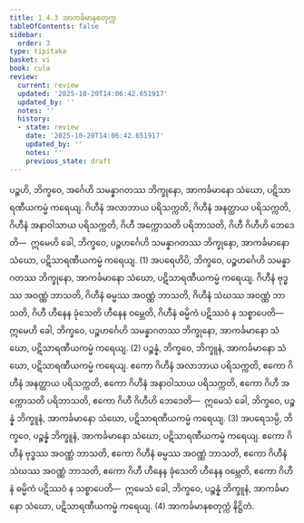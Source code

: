 ```yaml
---
title: 1.4.3 အာကင်္ခမာနစတုက္က
tableOfContents: false
sidebar:
  order: 3
type: tipitaka
basket: vi
book: cula
review:
  current: review
  updated: '2025-10-20T14:06:42.651917'
  updated_by: ''
  notes: ''
  history:
  - state: review
    date: '2025-10-20T14:06:42.651917'
    updated_by: ''
    notes: ''
    previous_state: draft
---
```



<DynamicBreadcrumb />


<ReviewStatus review={frontmatter.review} showDetails={true} />

<HypothesisAnnotation frontmatter={frontmatter} />

<Division number="39" book="cula" e="ch" v="4" p="42">

<Paragraph number="186" book="cula">
ပဉ္စဟိ, ဘိက္ခဝေ, အင်္ဂေဟိ သမန္နာဂတဿ ဘိက္ခုနော, အာကင်္ခမာနော သံဃော, ပဋိသာရဏီယကမ္မံ ကရေယျ. ဂိဟီနံ အလာဘာယ ပရိသက္ကတိ, ဂိဟီနံ အနတ္ထာယ ပရိသက္ကတိ, ဂိဟီနံ အနာဝါသာယ ပရိသက္ကတိ, ဂိဟီ အက္ကောသတိ ပရိဘာသတိ, ဂိဟီ ဂိဟီဟိ ဘေဒေတိ—  ဣမေဟိ ခေါ, ဘိက္ခဝေ, ပဉ္စဟင်္ဂေဟိ သမန္နာဂတဿ ဘိက္ခုနော, အာကင်္ခမာနော သံဃော, ပဋိသာရဏီယကမ္မံ ကရေယျ. (1)
</Paragraph>

<Paragraph number="187" book="cula">
အပရေဟိပိ, ဘိက္ခဝေ, ပဉ္စဟင်္ဂေဟိ သမန္နာဂတဿ ဘိက္ခုနော, အာကင်္ခမာနော သံဃော, ပဋိသာရဏီယကမ္မံ ကရေယျ. ဂိဟီနံ ဗုဒ္ဓဿ အဝဏ္ဏံ ဘာသတိ, ဂိဟီနံ ဓမ္မဿ အဝဏ္ဏံ ဘာသတိ, ဂိဟီနံ သံဃဿ အဝဏ္ဏံ ဘာသတိ, ဂိဟီ ဟီနေန ခုံသေတိ ဟီနေန ဝမ္ဘေတိ, ဂိဟီနံ ဓမ္မိကံ ပဋိဿဝံ န သစ္စာပေတိ—  ဣမေဟိ ခေါ, ဘိက္ခဝေ, ပဉ္စဟင်္ဂေဟိ သမန္နာဂတဿ ဘိက္ခုနော, အာကင်္ခမာနော သံဃော, ပဋိသာရဏီယကမ္မံ ကရေယျ. (2)
</Paragraph>

<Paragraph number="188" book="cula">
ပဉ္စန္နံ, ဘိက္ခဝေ, ဘိက္ခူနံ, အာကင်္ခမာနော သံဃော, ပဋိသာရဏီယကမ္မံ ကရေယျ. ဧကော ဂိဟီနံ အလာဘာယ ပရိသက္ကတိ, ဧကော ဂိဟီနံ အနတ္ထာယ ပရိသက္ကတိ, ဧကော ဂိဟီနံ အနာဝါသာယ ပရိသက္ကတိ, ဧကော ဂိဟီ အက္ကောသတိ ပရိဘာသတိ, ဧကော ဂိဟီ ဂိဟီဟိ ဘေဒေတိ—  ဣမေသံ ခေါ, ဘိက္ခဝေ, ပဉ္စန္နံ ဘိက္ခူနံ, အာကင်္ခမာနော သံဃော, ပဋိသာရဏီယကမ္မံ ကရေယျ. (3)
</Paragraph>

<Paragraph number="189" book="cula">
အပရေသမ္ပိ, ဘိက္ခဝေ, ပဉ္စန္နံ ဘိက္ခူနံ, အာကင်္ခမာနော သံဃော, ပဋိသာရဏီယကမ္မံ ကရေယျ. ဧကော ဂိဟီနံ ဗုဒ္ဓဿ အဝဏ္ဏံ ဘာသတိ, ဧကော ဂိဟီနံ ဓမ္မဿ အဝဏ္ဏံ ဘာသတိ, ဧကော ဂိဟီနံ သံဃဿ အဝဏ္ဏံ ဘာသတိ, ဧကော ဂိဟီ ဟီနေန ခုံသေတိ ဟီနေန ဝမ္ဘေတိ, ဧကော ဂိဟီနံ ဓမ္မိကံ ပဋိဿဝံ န သစ္စာပေတိ—  ဣမေသံ ခေါ, ဘိက္ခဝေ, ပဉ္စန္နံ ဘိက္ခူနံ, အာကင်္ခမာနော သံဃော, ပဋိသာရဏီယကမ္မံ ကရေယျ. (4)

</Paragraph>
</Division>

<Paragraph number="190" type="center" book="cula">
အာကင်္ခမာနစတုက္ကံ နိဋ္ဌိတံ.
</Paragraph>
